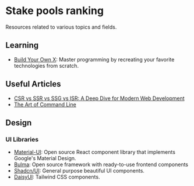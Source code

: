 # Stake pools ranking

Resources related to various topics and fields.

## Learning

- [Build Your Own X](https://github.com/codecrafters-io/build-your-own-x): Master programming by recreating your favorite technologies from scratch.

## Useful Articles

- [CSR vs SSR vs SSG vs ISR: A Deep Dive for Modern Web Development](https://dev.to/yugjadvani/csr-vs-ssr-vs-ssg-vs-isr-a-deep-dive-for-modern-web-development-33kl#:~:text=Here's%20a%20quick%20summary%3A,as%20SPAs%2C%20CSR%20is%20perfect.)
- [The Art of Command Line](https://github.com/jlevy/the-art-of-command-line)

## Design

### UI Libraries

- [Material-UI](https://material-ui.com/): Open source React component library that implements Google's Material Design.
- [Bulma](https://bulma.io/): Open source framework with ready-to-use frontend components
- [Shadcn/UI](https://ui.shadcn.com/): General purpose beautiful UI components.
- [DaisyUI](https://daisyui.com/): Tailwind CSS components.